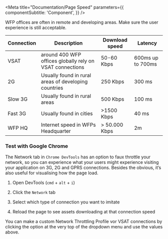 
<Meta
  title="Documentation/Page Speed"
  parameters={{
    componentSubtitle: 'Component',
  }}
/>

WFP offices are often in remote and developing areas. Make sure the user experience is still acceptable.

| Connection | Description                                              | Download speed | Latency           |
| ---------- | -------------------------------------------------------- | -------------- | ----------------- |
| VSAT       | around 400 WFP offices globally rely on VSAT connections | 50-60 Kbps     | 600ms up to 700ms |
| 2G         | Usually found in rural areas of developing countries     | 250 Kbps       | 300 ms            |
| Slow 3G    | Usually found in rural areas                             | 500 Kbps       | 100 ms            |
| Fast 3G    | Usually found in cities                                  | >1500 Kbps     | 40 ms             |
| WFP HQ     | Internet speed in WFPs Headquarter                       | > 50.000 Kbps  | 2m                |

### Test with Google Chrome

The Network tab in `Chrome DevTools` has an option to faux throttle your network, so you can experience what your users might experience visiting your application on 3G, 2G and GPRS connections. Besides the obvious, it’s also useful for visualising how the page load.

1. Open DevTools (`cmd` + `alt` + `i`)

2. Click the `Network` tab

3. Select which type of connection you want to imitate

4. Reload the page to see assets downloading at that connection speed

You can make a custom Network Throttling Profile vor VSAT connections by clicking the option at the very top of the dropdown menu and use the values above.

<!--
#### How to test different page-Speeds

1. For solutions that must work on VSAT connections (high latency)
2. For solutions that must work with poor connectivity (frequent loss of connectivity)
3. For solutions that are aimed at normal network conditions. -->
